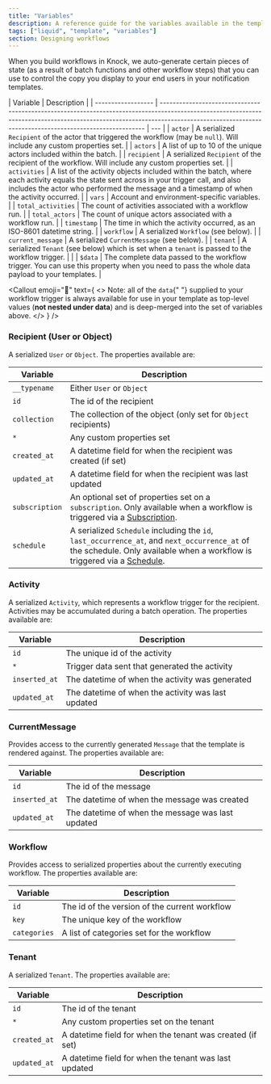 ```yaml
---
title: "Variables"
description: A reference guide for the variables available in the template editor.
tags: ["liquid", "template", "variables"]
section: Designing workflows
---
```


When you build workflows in Knock, we auto-generate certain pieces of state (as a result of batch functions and other workflow steps) that you can use to control the copy you display to your end users in your notification templates.

| Variable           | Description                                                                                                                                                                                                                           |
| ------------------ | ------------------------------------------------------------------------------------------------------------------------------------------------------------------------------------------------------------------------------------- | --- |
| `actor`            | A serialized `Recipient` of the actor that triggered the workflow (may be `null`). Will include any custom properties set.                                                                                                            |
| `actors`           | A list of up to 10 of the unique actors included within the batch.                                                                                                                                                                    |
| `recipient`        | A serialized `Recipient` of the recipient of the workflow. Will include any custom properties set.                                                                                                                                    |
| `activities`       | A list of the activity objects included within the batch, where each activity equals the state sent across in your trigger call, and also includes the actor who performed the message and a timestamp of when the activity occurred. |
| `vars`             | Account and environment-specific variables.                                                                                                                                                                                           |
| `total_activities` | The count of activities associated with a workflow run.                                                                                                                                                                               |
| `total_actors`     | The count of unique actors associated with a workflow run.                                                                                                                                                                            |
| `timestamp`        | The time in which the activity occurred, as an ISO-8601 datetime string.                                                                                                                                                              |
| `workflow`         | A serialized `Workflow` (see below).                                                                                                                                                                                                  |
| `current_message`  | A serialized `CurrentMessage` (see below).                                                                                                                                                                                            |
| `tenant`           | A serialized `Tenant` (see below) which is set when a `tenant` is passed to the workflow trigger.                                                                                                                                     |     |
| `$data`            | The complete data passed to the workflow trigger. You can use this property when you need to pass the whole data payload to your templates.                                                                                           |

<Callout
  emoji="🌠"
  text={
    <>
      <span className="font-bold">Note:</span> all of the <code>data</code>{" "}
      supplied to your workflow trigger is always available for use in your
      template as top-level values (<strong>not nested under data</strong>) and
      is deep-merged into the set of variables above.
    </>
  }
/>

### Recipient (User or Object)

A serialized `User` or `Object`. The properties available are:

| Variable       | Description                                                                                                                                                                                    |
| -------------- | ---------------------------------------------------------------------------------------------------------------------------------------------------------------------------------------------- |
| `__typename`   | Either `User` or `Object`                                                                                                                                                                      |
| `id`           | The id of the recipient                                                                                                                                                                        |
| `collection`   | The collection of the object (only set for `Object` recipients)                                                                                                                                |
| `*`            | Any custom properties set                                                                                                                                                                      |
| `created_at`   | A datetime field for when the recipient was created (if set)                                                                                                                                   |
| `updated_at`   | A datetime field for when the recipient was last updated                                                                                                                                       |
| `subscription` | An optional set of properties set on a `subscription`. Only available when a workflow is triggered via a [Subscription](/send-and-manage-data/subscriptions).                                  |
| `schedule`     | A serialized `Schedule` including the `id`, `last_occurrence_at`, and `next_occurrence_at` of the schedule. Only available when a workflow is triggered via a [Schedule](/concepts/schedules). |

### Activity

A serialized `Activity`, which represents a workflow trigger for the recipient. Activities may be accumulated during a batch operation. The properties available are:

| Variable      | Description                                        |
| ------------- | -------------------------------------------------- |
| `id`          | The unique id of the activity                      |
| `*`           | Trigger data sent that generated the activity      |
| `inserted_at` | The datetime of when the activity was generated    |
| `updated_at`  | The datetime of when the activity was last updated |

### CurrentMessage

Provides access to the currently generated `Message` that the template is rendered against. The properties available are:

| Variable      | Description                                       |
| ------------- | ------------------------------------------------- |
| `id`          | The id of the message                             |
| `inserted_at` | The datetime of when the message was created      |
| `updated_at`  | The datetime of when the message was last updated |

### Workflow

Provides access to serialized properties about the currently executing workflow. The properties available are:

| Variable     | Description                                   |
| ------------ | --------------------------------------------- |
| `id`         | The id of the version of the current workflow |
| `key`        | The unique key of the workflow                |
| `categories` | A list of categories set for the workflow     |

### Tenant

A serialized `Tenant`. The properties available are:

| Variable     | Description                                               |
| ------------ | --------------------------------------------------------- |
| `id`         | The id of the tenant                                      |
| `*`          | Any custom properties set on the tenant                   |
| `created_at` | A datetime field for when the tenant was created (if set) |
| `updated_at` | A datetime field for when the tenant was last updated     |
